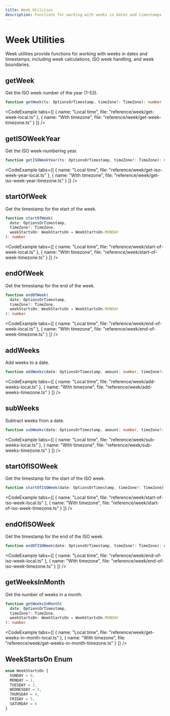 ```yaml
---
title: Week Utilities
description: Functions for working with weeks in dates and timestamps
---
```



# Week Utilities

Week utilities provide functions for working with weeks in dates and timestamps, including week calculations, ISO week handling, and week boundaries.

## getWeek

Get the ISO week number of the year (1-53).

```typescript
function getWeek(ts: OptionsOrTimestamp, timeZone?: TimeZone): number
```

<CodeExample tabs={[
  { name: "Local time", file: "reference/week/get-week-local.ts" },
  { name: "With timezone", file: "reference/week/get-week-timezone.ts" }
]} />

## getISOWeekYear

Get the ISO week-numbering year.

```typescript
function getISOWeekYear(ts: OptionsOrTimestamp, timeZone?: TimeZone): number
```

<CodeExample tabs={[
  { name: "Local time", file: "reference/week/get-iso-week-year-local.ts" },
  { name: "With timezone", file: "reference/week/get-iso-week-year-timezone.ts" }
]} />

## startOfWeek

Get the timestamp for the start of the week.

```typescript
function startOfWeek(
  date: OptionsOrTimestamp, 
  timeZone?: TimeZone, 
  weekStartsOn: WeekStartsOn = WeekStartsOn.MONDAY
): number
```

<CodeExample tabs={[
  { name: "Local time", file: "reference/week/start-of-week-local.ts" },
  { name: "With timezone", file: "reference/week/start-of-week-timezone.ts" }
]} />

## endOfWeek

Get the timestamp for the end of the week.

```typescript
function endOfWeek(
  date: OptionsOrTimestamp, 
  timeZone?: TimeZone, 
  weekStartsOn: WeekStartsOn = WeekStartsOn.MONDAY
): number
```

<CodeExample tabs={[
  { name: "Local time", file: "reference/week/end-of-week-local.ts" },
  { name: "With timezone", file: "reference/week/end-of-week-timezone.ts" }
]} />

## addWeeks

Add weeks to a date.

```typescript
function addWeeks(date: OptionsOrTimestamp, amount: number, timeZone?: TimeZone): number
```

<CodeExample tabs={[
  { name: "Local time", file: "reference/week/add-weeks-local.ts" },
  { name: "With timezone", file: "reference/week/add-weeks-timezone.ts" }
]} />

## subWeeks

Subtract weeks from a date.

```typescript
function subWeeks(date: OptionsOrTimestamp, amount: number, timeZone?: TimeZone): number
```

<CodeExample tabs={[
  { name: "Local time", file: "reference/week/sub-weeks-local.ts" },
  { name: "With timezone", file: "reference/week/sub-weeks-timezone.ts" }
]} />

## startOfISOWeek

Get the timestamp for the start of the ISO week.

```typescript
function startOfISOWeek(date: OptionsOrTimestamp, timeZone?: TimeZone): number
```

<CodeExample tabs={[
  { name: "Local time", file: "reference/week/start-of-iso-week-local.ts" },
  { name: "With timezone", file: "reference/week/start-of-iso-week-timezone.ts" }
]} />

## endOfISOWeek

Get the timestamp for the end of the ISO week.

```typescript
function endOfISOWeek(date: OptionsOrTimestamp, timeZone?: TimeZone): number
```

<CodeExample tabs={[
  { name: "Local time", file: "reference/week/end-of-iso-week-local.ts" },
  { name: "With timezone", file: "reference/week/end-of-iso-week-timezone.ts" }
]} />

## getWeeksInMonth

Get the number of weeks in a month.

```typescript
function getWeeksInMonth(
  date: OptionsOrTimestamp, 
  timeZone?: TimeZone, 
  weekStartsOn: WeekStartsOn = WeekStartsOn.MONDAY
): number
```

<CodeExample tabs={[
  { name: "Local time", file: "reference/week/get-weeks-in-month-local.ts" },
  { name: "With timezone", file: "reference/week/get-weeks-in-month-timezone.ts" }
]} />

## WeekStartsOn Enum

```typescript
enum WeekStartsOn {
  SUNDAY = 0,
  MONDAY = 1,
  TUESDAY = 2,
  WEDNESDAY = 3,
  THURSDAY = 4,
  FRIDAY = 5,
  SATURDAY = 6
}
``` 